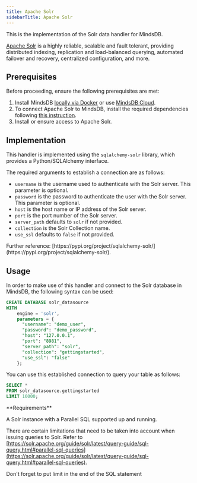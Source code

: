 ```yaml
---
title: Apache Solr
sidebarTitle: Apache Solr
---
```


This is the implementation of the Solr data handler for MindsDB.

[Apache Solr](https://solr.apache.org/) is a highly reliable, scalable and fault tolerant, providing distributed indexing, replication and load-balanced querying, automated failover and recovery, centralized configuration, and more.

## Prerequisites

Before proceeding, ensure the following prerequisites are met:

1. Install MindsDB [locally via Docker](https://docs.mindsdb.com/setup/self-hosted/docker) or use [MindsDB Cloud](https://cloud.mindsdb.com/).
2. To connect Apache Solr to MindsDB, install the required dependencies following [this instruction](/setup/self-hosted/docker#install-dependencies).
3. Install or ensure access to Apache Solr.

## Implementation

This handler is implemented using the `sqlalchemy-solr` library, which provides a Python/SQLAlchemy interface.

The required arguments to establish a connection are as follows:

* `username` is the username used to authenticate with the Solr server. This parameter is optional.
* `password` is the password to authenticate the user with the Solr server. This parameter is optional.
* `host` is the host name or IP address of the Solr server.
* `port` is the port number of the Solr server.
* `server_path` defaults to `solr` if not provided.
* `collection` is the Solr Collection name.
* `use_ssl` defaults to `false` if not provided.

<Tip>
Further reference: [https://pypi.org/project/sqlalchemy-solr/](https://pypi.org/project/sqlalchemy-solr/).
</Tip>

## Usage

In order to make use of this handler and connect to the Solr database in MindsDB, the following syntax can be used:

```sql
CREATE DATABASE solr_datasource
WITH
    engine = 'solr',
    parameters = {
      "username": "demo_user",
      "password": "demo_password",
      "host": "127.0.0.1",
      "port": "8981",
      "server_path": "solr",
      "collection": "gettingstarted",
      "use_ssl": "false"
    };
```

You can use this established connection to query your table as follows:

```sql
SELECT *
FROM solr_datasource.gettingstarted
LIMIT 10000;
```

<Info>
**Requirements**

A Solr instance with a Parallel SQL supported up and running.

There are certain limitations that need to be taken into account when issuing queries to Solr. Refer to [https://solr.apache.org/guide/solr/latest/query-guide/sql-query.html#parallel-sql-queries](https://solr.apache.org/guide/solr/latest/query-guide/sql-query.html#parallel-sql-queries).
</Info>

<Tip>
Don't forget to put limit in the end of the SQL statement
</Tip>
